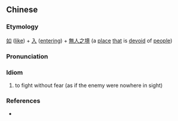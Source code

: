 {{also|如入无人之境}}
==Chinese==
{{zh-forms|s=如入无人之境|type=114}}

===Etymology===
[[如]] ([[like]]) + [[入]] ([[entering]]) + [[無人之境]] (a [[place]] [[that]] is [[devoid]] of [[people]])

===Pronunciation===
{{zh-pron
|m=rú rù wúrénzhījìng
|cat=id
}}

===Idiom===
{{zh-idiom}}

# to fight without fear (as if the enemy were nowhere in sight)

===References===
* {{cite-book
|last=Luo
|first=Guanzhong
|authorlink=w:Luo Guanzhong
|coauthors=
|year=
|title=[[s:Romance of the Three Kingdoms/Chapter 5#29|Romance of the Three Kingdoms/Chapter 5]]
|publisher=
|location=
}}